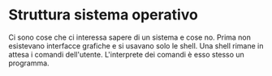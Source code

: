 # Struttura sistema operativo

Ci sono cose che ci interessa sapere di un sistema e cose no. Prima non esistevano interfacce grafiche e si usavano solo le shell. Una shell rimane in attesa i comandi dell'utente. L'interprete dei comandi è esso stesso un programma.

